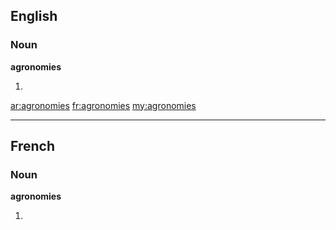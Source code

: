 ==English==
===Noun===
'''agronomies'''
#{{plural of|[[agronomy]]}}

[[ar:agronomies]]
[[fr:agronomies]]
[[my:agronomies]]

----
==French==

===Noun===
'''agronomies''' {{f}}

# {{plural of|[[agronomie]]|lang=fr}}
{{rfc-auto}}